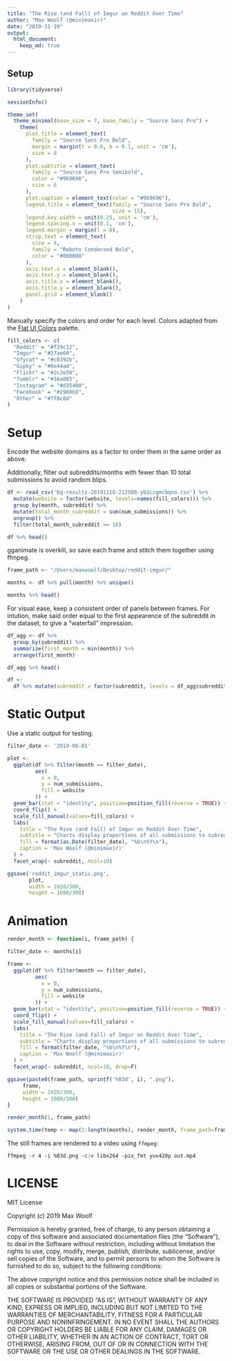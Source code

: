 ```yaml
---
title: "The Rise (and Fall) of Imgur on Reddit Over Time"
author: "Max Woolf (@minimaxir)"
date: "2019-11-19"
output: 
  html_document:
    keep_md: true
---
```


## Setup

```r
library(tidyverse)

sessionInfo()
```

```r
theme_set(
  theme_minimal(base_size = 7, base_family = "Source Sans Pro") +
    theme(
      plot.title = element_text(
        family = "Source Sans Pro Bold",
        margin = margin(t = 0.0, b = 0.1, unit = 'cm'),
        size = 8
      ),
      plot.subtitle = element_text(
        family = "Source Sans Pro Semibold",
        color = "#969696",
        size = 6
      ),
      plot.caption = element_text(color = "#969696"),
      legend.title = element_text(family = "Source Sans Pro Bold",
                                  size = 15),
      legend.key.width = unit(0.25, unit = 'cm'),
      legend.spacing.x = unit(0.1, 'cm'),
      legend.margin = margin(l = 0),
      strip.text = element_text(
        size = 4,
        family = "Roboto Condensed Bold",
        color = "#000000"
      ),
      axis.text.x = element_blank(),
      axis.text.y = element_blank(),
      axis.title.x = element_blank(),
      axis.title.y = element_blank(),
      panel.grid = element_blank()
    )
)
```

Manually specify the colors and order for each level. Colors adapted from the [Flat UI Colors](https://flatuicolors.com/palette/defo) palette.

```r
fill_colors <- c(
  "Reddit" = "#f39c12",
  "Imgur" = "#27ae60",
  "Gfycat" = "#c0392b",
  "Giphy" = "#8e44ad",
  "Flickr" = "#2c3e50",
  "Tumblr" = "#16a085",
  "Instagram" = "#d35400",
  "Facebook" = "#2980b9",
  "Other" = "#7f8c8d"
)
```


# Setup

Encode the website domains as a factor to order them in the same order as above.

Additionally, filter out subreddits/months with fewer than 10 total submissions to avoid random blips.

```r
df <- read_csv('bq-results-20191118-212500-yb2czgmcbqno.csv') %>%
  mutate(website = factor(website, levels=names(fill_colors))) %>%
  group_by(month, subreddit) %>%
  mutate(total_month_subreddit = sum(num_submissions)) %>%
  ungroup() %>%
  filter(total_month_subreddit >= 10)

df %>% head()
```

gganimate is overkill, so save each frame and stitch them together using ffmpeg.

```r
frame_path <- "/Users/maxwoolf/Desktop/reddit-imgur/"
```


```r
months <- df %>% pull(month) %>% unique()

months %>% head()
```

For visual ease, keep a consistent order of panels between frames. For intution, make said order equal to the first appearence of the subreddit in the dataset, to give a "waterfall" impression.

```r
df_agg <- df %>%
  group_by(subreddit) %>%
  summarize(first_month = min(month)) %>%
  arrange(first_month)

df_agg %>% head()
```

```r
df <-
  df %>% mutate(subreddit = factor(subreddit, levels = df_agg$subreddit))
```

# Static Output

Use a static output for testing.

```r
filter_date <- '2019-08-01'

plot <-
  ggplot(df %>% filter(month == filter_date),
         aes(
           x = 0,
           y = num_submissions,
           fill = website
         )) +
  geom_bar(stat = "identity", position=position_fill(reverse = TRUE)) +
  coord_flip() +
  scale_fill_manual(values=fill_colors) +
  labs(
    title = "The Rise (and Fall) of Imgur on Reddit Over Time",
    subtitle = "Charts display proportions of all submissions to subreddit linking to website at month/year. Data via Pushshift/BigQuery. Made with R/ggplot2.",
    fill = format(as.Date(filter_date), "%b\n%Y\n"),
    caption = 'Max Woolf (@minimaxir)'
  ) +
  facet_wrap(~ subreddit, ncol=10)

ggsave('reddit_imgur_static.png',
       plot,
       width = 1920/300,
       height = 1080/300)
```

# Animation

```r
render_month <- function(i, frame_path) {

filter_date <- months[i]  

frame <-
  ggplot(df %>% filter(month == filter_date),
         aes(
           x = 0,
           y = num_submissions,
           fill = website
         )) +
  geom_bar(stat = "identity", position=position_fill(reverse = TRUE)) +
  coord_flip() +
  scale_fill_manual(values=fill_colors) +
  labs(
    title = "The Rise (and Fall) of Imgur on Reddit Over Time",
    subtitle = "Charts display proportions of all submissions to subreddit linking to website at month/year. Data via Pushshift/BigQuery. Made with R/ggplot2.",
    fill = format(filter_date, "%b\n%Y\n"),
    caption = 'Max Woolf (@minimaxir)'
  ) +
  facet_wrap(~ subreddit, ncol=10, drop=F)

ggsave(paste0(frame_path, sprintf('%03d', i), ".png"),
     frame,
     width = 1920/300,
     height = 1080/300)
}

render_month(1, frame_path)
```

```r
system.time(temp <- map(1:length(months), render_month, frame_path=frame_path))
```

The still frames are rendered to a video using `ffmpeg`:

`ffmpeg -r 4 -i %03d.png -c:v libx264 -pix_fmt yuv420p out.mp4`

# LICENSE

MIT License

Copyright (c) 2019 Max Woolf

Permission is hereby granted, free of charge, to any person obtaining a copy
of this software and associated documentation files (the "Software"), to deal
in the Software without restriction, including without limitation the rights
to use, copy, modify, merge, publish, distribute, sublicense, and/or sell
copies of the Software, and to permit persons to whom the Software is
furnished to do so, subject to the following conditions:

The above copyright notice and this permission notice shall be included in all
copies or substantial portions of the Software.

THE SOFTWARE IS PROVIDED "AS IS", WITHOUT WARRANTY OF ANY KIND, EXPRESS OR
IMPLIED, INCLUDING BUT NOT LIMITED TO THE WARRANTIES OF MERCHANTABILITY,
FITNESS FOR A PARTICULAR PURPOSE AND NONINFRINGEMENT. IN NO EVENT SHALL THE
AUTHORS OR COPYRIGHT HOLDERS BE LIABLE FOR ANY CLAIM, DAMAGES OR OTHER
LIABILITY, WHETHER IN AN ACTION OF CONTRACT, TORT OR OTHERWISE, ARISING FROM,
OUT OF OR IN CONNECTION WITH THE SOFTWARE OR THE USE OR OTHER DEALINGS IN THE
SOFTWARE.